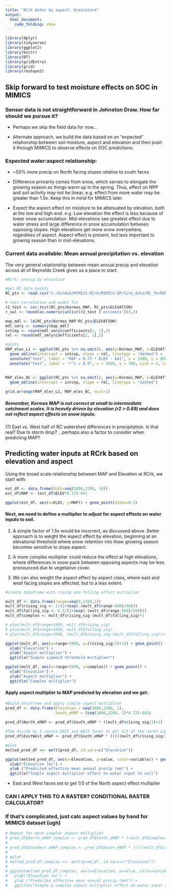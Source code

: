 ```yaml
---
title: "RCrk Water by aspect: brainstorm"
output:
  html_document:
    code_folding: show
---
```


```r
library(dplyr)
library(tidyverse)
library(ggplot2)
library(knitr)
library(DT)
library(gridExtra)
library(grid)
library(reshape2)

```


## Skip forward to test moisture effects on SOC in MIMICS

### Sensor data is not straightforward in Johnston Draw. How far should we pursue it?

* Perhaps we skip the field data for now...

* Alternate approach, we build the data based on an "expected" relationship between soil moisture, aspect and elevation and then push it through MIMICS to observe effects on SOC predictions.


### Expected water:aspect relationship:

* ~50% more precip on North facing slopes relative to south faces

* Difference primarily comes from snow, which serves to elongate the growing season as things warm up in the spring. Thus, effect on NPP and soil activity may not be linear, e.g. effect from more water may be greater than 1.5x. Keep this in mind for MIMICS later.

* Expect the aspect effect on moisture to be attenuated by elevation, both at the low and high end. e.g. Low elevation the effect is less because of lower snow accumulation. Mid-elevations see greatest effect due to water stress and large difference in snow accumulation between opposing slopes. High elevations get more snow everywhere, regardless of aspect. Aspect effect is present, but less important to growing season than in mid-elevations.

### Current data available: Mean annual precipitation vs. elevation

The very general relationship between mean annual precip and elevation across all of Reynolds Creek gives us a place to start.
```r
#RCrk: precip by elevation

#get RC data points
RC_pts <- read.csv("C:/GitHub/MIMICS-RCrk/MIMICS-DP/Site_data/RC_forMIMICS_all-rstr_110620.csv", as.is=T)

# test correlation and model fit
r2_test <- cor.test(RC_pts$Kormos_MAP, RC_pts$ELEVATION)
r_val <- round(as.numeric(unlist(r2_test ['estimate'])),3)

map_mdl <- lm(RC_pts$Kormos_MAP~RC_pts$ELEVATION)
mdl_smry <- summary(map_mdl)
intcep <- round(mdl_smry$coefficients[1, 1],2)
rel <- round(mdl_smry$coefficients[2, 1],2)

#plots
MAP_elev_L1 <- ggplot(RC_pts %>% na.omit(), aes(y=Kormos_MAP, x=ELEVATION, color=L1)) + geom_point() +
  geom_abline(intercept = intcep, slope = rel, linetype = "dashed") +
  annotate("text", label = "MAP = 0.72 * ELEV - 641", x = 1600, y = 850, size = 4, colour = "dark blue") +
  annotate("text", label = "r^2 = 0.9", x = 1600, y = 780, size = 4, colour = "dark blue")
  
  
MAP_elev_AC <- ggplot(RC_pts %>% na.omit(), aes(y=Kormos_MAP, x=ELEVATION, color=ASPECT_CLA)) + geom_point() +
  geom_abline(intercept = intcep, slope = rel, linetype = "dashed")

grid.arrange(MAP_elev_L1, MAP_elev_AC, ncol=1)


```

##### Remember, **Kormos MAP is not correct** at small to intermediate catchment scales. It is heavily driven by elevation (r2 > 0.89) and does not reflect aspect effects on snow inputs. 

(?) East vs. West half of RC watershed differences in precipitation. Is that real? Due to storm drop? ...perhaps also a factor to consider when predicting MAP?


## Predicting water inputs at RCrk based on elevation and aspect

Using the broad scale relationship between MAP and Elevation at RCrk, we start with:

```r
est_df <- data.frame(ELEV=seq(1000,2200, 10))
est_df$MAP <- (est_df$ELEV*0.72)-641

ggplot(est_df, aes(x=ELEV, y=MAP)) + geom_point(alpha=0.5)

```

#### Next, we need to define a multiplier to adjust for aspect effects on water inputs to soil.

1. A simple factor of 1.5x would be incorrect, as discussed above. Better approach is to weight the aspect effect by elevation, beginning at an elevational threshold where snow retention into thew growing season becomes sensitive to slope aspect. 

2. A more complex multiplier could reduce the effect at high elevations, where differences in snow pack between opposing aspects may be less pronounced due to vegetative cover. 

3. We can also weight the aspect effect by aspect class, where east and west facing slopes are affected, but to a less extent. 

```r
#create dataframe with rising and falling effect multiplier

mult_df <- data.frame(range=seq(0,1200,1))
mult_df$rising_sig <- 1/(1+(exp(-(mult_df$range-600)/40)))
mult_df$falling_sig <- 0.5/(1+(exp(-(mult_df$range-950)/200)))
mult_df$complex <- mult_df$rising_sig-(mult_df$falling_sig)+1

# plot(mult_df$range+1000, mult_df$rising_sig)
# plot(mult_df$range+1000, mult_df$falling_sig)
# plot(mult_df$range+1000, (mult_df$rising_sig-(mult_df$falling_sig))+1)

ggplot(mult_df, aes(x=range+1000, y=(rising_sig/2)+1)) + geom_point() +
  xlab("Elevation") +
  ylab("Aspect multiplier") + 
  ggtitle("Simple sigmoid threshold multiplier")

ggplot(mult_df, aes(x=range+1000, y=complex)) + geom_point() +
  xlab("Elevation") +
  ylab("Aspect multiplier") +
  ggtitle("Complex multiplier")

```

#### Apply aspect multiplier to MAP predicted by elevation and we get:

```r
#Build dataframe and apply simple aspect multiplier
pred_df <- data.frame(Elevation = seq(1000,2200, 1), 
                      South_eMAP = (seq(1000,2200, 1)*0.72)-641)
                 
pred_df$North_eMAP <- pred_df$South_eMAP * ((mult_df$rising_sig/2)+1)

#The divide by 3 causes EAST and WEST faces to get 1/3 of the north aspect effect
pred_df$EastWest_eMAP <- pred_df$South_eMAP * (((((mult_df$rising_sig/2)+1)-1)/3)+1)

#plot
melted_pred_df <<- melt(pred_df, id.vars=c("Elevation"))

ggplot(melted_pred_df, aes(x=Elevation, y=value, color=variable)) + geom_point(alpha=0.5) +
  xlab("Elevation (m)") +
  ylab ("Predicted effective mean annual precip (mm)") +
  ggtitle("Simple aspect multiplier effect on water input to soil")

```

- East and West faces set to get 1/3 of the North aspect effect multiplier


### CAN I APPLY THIS TO A RASTER? CONDITIONAL RASTER CALCULATOR?
### If that's complicated, just calc aspect values by hand for MIMICS dataset (ugh)


```r

# Repeat for more complex aspect multiplier
# pred_df$North_eMAP_complex <- pred_df$South_eMAP * ((mult_df$complex/2)+1)
# 
# pred_df$EastWest_eMAP_complex <- pred_df$South_eMAP * (((((mult_df$complex/2)+1)-1)/2)+1)
# 
# #plot
# melted_pred_df_complex <<- melt(pred_df, id.vars=c("Elevation"))
# 
# ggplot(melted_pred_df_complex, aes(x=Elevation, y=value, color=variable)) + geom_point(alpha=0.5) +
#   xlab("Elevation (m)") +
#   ylab ("Predicted effective mean annual precip (mm)") +
#   ggtitle("Simple & complex aspect multiplier effect on water input to soil")



```



